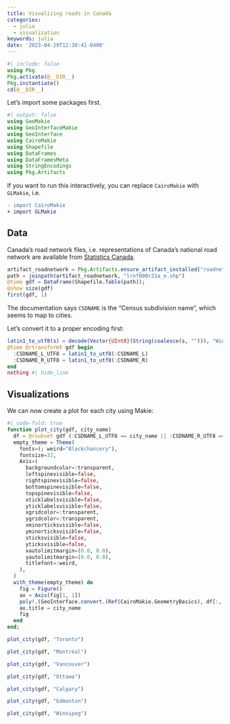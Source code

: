 ```yaml
---
title: Visualizing roads in Canada
categories:
  - julia
  - visualization
keywords: julia
date: '2023-04-29T12:38:41-0400'
---
```


```julia
#| include: false
using Pkg
Pkg.activate(@__DIR__)
Pkg.instantiate()
cd(@__DIR__)
```

Let's import some packages first.

```julia
#| output: false
using GeoMakie
using GeoInterfaceMakie
using GeoInterface
using CairoMakie
using Shapefile
using DataFrames
using DataFramesMeta
using StringEncodings
using Pkg.Artifacts
```

If you want to run this interactively, you can replace `CairoMakie` with `GLMakie`, i.e.

```diff
- import CairoMakie
+ import GLMakie
```

## Data

Canada's road network files, i.e. representations of Canada's national road network are available from [Statistics Canada](https://www12.statcan.gc.ca/census-recensement/2011/geo/RNF-FRR/index-eng.cfm).

```julia
artifact_roadnetwork = Pkg.Artifacts.ensure_artifact_installed("roadnetwork", joinpath(@__DIR__, "Artifacts.toml"))
path = joinpath(artifact_roadnetwork, "lrnf000r21a_e.shp")
@time gdf = DataFrame(Shapefile.Table(path));
@show size(gdf)
first(gdf, 1)
```

The documentation says `CSDNAME` is the "Census subdivision name", which seems to map to cities.

Let's convert it to a proper encoding first:

```julia
latin1_to_utf8(s) = decode(Vector{UInt8}(String(coalesce(s, ""))), "Windows-1252")
@time @rtransform! gdf begin
  :CSDNAME_L_UTF8 = latin1_to_utf8(:CSDNAME_L)
  :CSDNAME_R_UTF8 = latin1_to_utf8(:CSDNAME_R)
end
nothing #| hide_line
```

## Visualizations

We can now create a plot for each city using Makie:

```julia
#| code-fold: true
function plot_city(gdf, city_name)
  df = @rsubset gdf (:CSDNAME_L_UTF8 == city_name || :CSDNAME_R_UTF8 == city_name)
  empty_theme = Theme(
    fonts=(; weird="Blackchancery"),
    fontsize=32,
    Axis=(
      backgroundcolor=:transparent,
      leftspinevisible=false,
      rightspinevisible=false,
      bottomspinevisible=false,
      topspinevisible=false,
      xticklabelsvisible=false,
      yticklabelsvisible=false,
      xgridcolor=:transparent,
      ygridcolor=:transparent,
      xminorticksvisible=false,
      yminorticksvisible=false,
      xticksvisible=false,
      yticksvisible=false,
      xautolimitmargin=(0.0, 0.0),
      yautolimitmargin=(0.0, 0.0),
      titlefont=:weird,
    ),
  )
  with_theme(empty_theme) do
    fig = Figure()
    ax = Axis(fig[1, 1])
    poly!.(GeoInterface.convert.(Ref(CairoMakie.GeometryBasics), df[:, :geometry]); strokecolor=:black, color=:black)
    ax.title = city_name
    fig
  end
end;
```

```julia
plot_city(gdf, "Toronto")
```

```julia
plot_city(gdf, "Montréal")
```

```julia
plot_city(gdf, "Vancouver")
```

```julia
plot_city(gdf, "Ottawa")
```

```julia
plot_city(gdf, "Calgary")
```

```julia
plot_city(gdf, "Edmonton")
```

```julia
plot_city(gdf, "Winnipeg")
```
